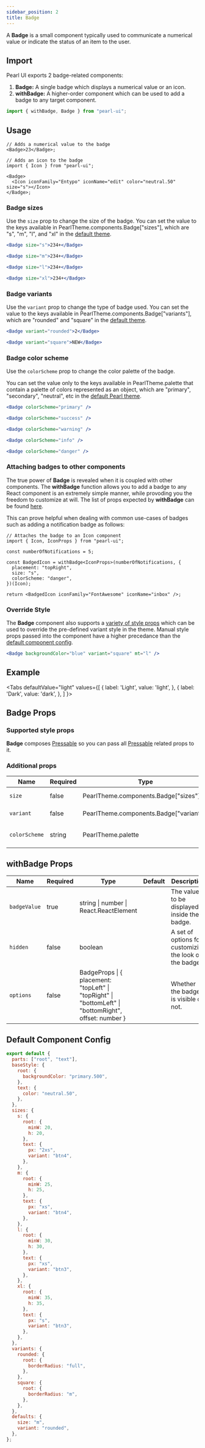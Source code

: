 ```yaml
---
sidebar_position: 2
title: Badge
---
```


A **Badge** is a small component typically used to communicate a numerical value or indicate the status of an item to the user.

## Import

Pearl UI exports 2 badge-related components:

1. **Badge:** A single badge which displays a numerical value or an icon.
2. **withBadge:** A higher-order component which can be used to add a badge to any target component.

```jsx
import { withBadge, Badge } from "pearl-ui";
```

## Usage

```tsx
// Adds a numerical value to the badge
<Badge>23</Badge>;

// Adds an icon to the badge
import { Icon } from "pearl-ui";

<Badge>
  <Icon iconFamily="Entypo" iconName="edit" color="neutral.50" size="s"></Icon>
</Badge>;
```

### Badge sizes

Use the `size` prop to change the size of the badge. You can set the value to the keys available in <t>PearlTheme.components.Badge["sizes"]</t>, which are <t>"s"</t>, <t>"m"</t>, <t>"l"</t>, and <t>"xl"</t> in the [default theme](#default-component-config).

```jsx
<Badge size="s">234+</Badge>

<Badge size="m">234+</Badge>

<Badge size="l">234+</Badge>

<Badge size="xl">234+</Badge>
```

### Badge variants

Use the `variant` prop to change the type of badge used. You can set the value to the keys available in <t>PearlTheme.components.Badge["variants"]</t>, which are <t>"rounded"</t> and <t>"square"</t> in the [default theme](#default-component-config).

```jsx
<Badge variant="rounded">2</Badge>

<Badge variant="square">NEW</Badge>
```

### Badge color scheme

Use the `colorScheme` prop to change the color palette of the badge.

You can set the value only to the keys available in <t>PearlTheme.palette</t> that contain a palette of colors represented as an object, which are <t>"primary"</t>, <t>"secondary"</t>, <t>"neutral"</t>, etc in the [default Pearl theme](../../theming/default-theme#color-palette).

```jsx
<Badge colorScheme="primary" />

<Badge colorScheme="success" />

<Badge colorScheme="warning" />

<Badge colorScheme="info" />

<Badge colorScheme="danger" />
```

### Attaching badges to other components

The true power of **Badge** is revealed when it is coupled with other components. The **withBadge** function allows you to add a badge to any React component is an extremely simple manner, while provoding you the freedom to customize at will. The list of props expected by **withBadge** can be found [here](#withbadge-props).

This can prove helpful when dealing with common use-cases of badges such as adding a notification badge as follows:

```tsx
// Attaches the badge to an Icon component
import { Icon, IconProps } from "pearl-ui";

const numberOfNotifications = 5;

const BadgedIcon = withBadge<IconProps>(numberOfNotifications, {
  placement: "topRight",
  size: "s",
  colorScheme: "danger",
})(Icon);

return <BadgedIcon iconFamily="FontAwesome" iconName="inbox" />;
```

### Override Style

The **Badge** component also supports a [variety of style props](#supported-style-props) which can be used to override the pre-defined variant style in the theme. Manual style props passed into the component have a higher precedance than the [default component config](#default-component-config).

```jsx
<Badge backgroundColor="blue" variant="square" mt="l" />
```

## Example


<Tabs
  defaultValue="light"
  values={[
    { label: 'Light', value: 'light', },
    { label: 'Dark', value: 'dark', },
  ]
}>
<TabItem value="light">

<Snack snackId="@agrawal-rohit/badge-light" />

</TabItem>

<TabItem value="dark">

<Snack snackId="@agrawal-rohit/badge-dark" />

</TabItem>
</Tabs>

## Badge Props

### Supported style props

**Badge** composes [Pressable](../forms/Pressable) so you can pass all [Pressable](../forms/Pressable) related props to it.

### Additional props

| Name          | Required | Type                                           | Default     | Description                        |
| ------------- | -------- | ---------------------------------------------- | ----------- | ---------------------------------- |
| `size`        | false    | <t>PearlTheme.components.Badge["sizes"]</t>    | `"m"`       | Size of the badge.                 |
| `variant`     | false    | <t>PearlTheme.components.Badge["variants"]</t> | `"rounded"` | Variant of the badge.              |
| `colorScheme` | string   | <t>PearlTheme.palette</t>                      | `"primary"` | Active color palette of the badge. |

## withBadge Props

| Name         | Required | Type                                                                                                                       | Default | Description                                             |
| ------------ | -------- | -------------------------------------------------------------------------------------------------------------------------- | ------- | ------------------------------------------------------- |
| `badgeValue` | true     | <t>string \| number \| React.ReactElement</t>                                                                              |         | The value to be displayed inside the badge.             |
| `hidden`     | false    | <t>boolean</t>                                                                                                             |         | A set of options for customizing the look of the badge. |
| `options`    | false    | <t>BadgeProps</t> \| { placement: <t>"topLeft" \| "topRight" \| "bottomLeft" \| "bottomRight"</t>, offset: <t>number</t> } |         | Whether the badge is visible or not.                    |

## Default Component Config

```js
export default {
  parts: ["root", "text"],
  baseStyle: {
    root: {
      backgroundColor: "primary.500",
    },
    text: {
      color: "neutral.50",
    },
  },
  sizes: {
    s: {
      root: {
        minW: 20,
        h: 20,
      },
      text: {
        px: "2xs",
        variant: "btn4",
      },
    },
    m: {
      root: {
        minW: 25,
        h: 25,
      },
      text: {
        px: "xs",
        variant: "btn4",
      },
    },
    l: {
      root: {
        minW: 30,
        h: 30,
      },
      text: {
        px: "xs",
        variant: "btn3",
      },
    },
    xl: {
      root: {
        minW: 35,
        h: 35,
      },
      text: {
        px: "s",
        variant: "btn3",
      },
    },
  },
  variants: {
    rounded: {
      root: {
        borderRadius: "full",
      },
    },
    square: {
      root: {
        borderRadius: "m",
      },
    },
  },
  defaults: {
    size: "m",
    variant: "rounded",
  },
};
```
